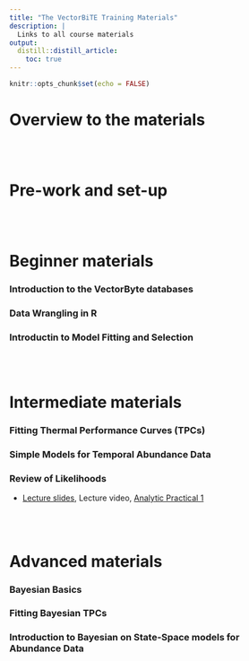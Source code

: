 ```yaml
---
title: "The VectorBiTE Training Materials"
description: |
  Links to all course materials
output: 
  distill::distill_article:
    toc: true 
---
```


```r
knitr::opts_chunk$set(echo = FALSE)
```


# Overview to the materials

<br>
<br>

# Pre-work and set-up

<br>
<br>

# Beginner materials

### Introduction to the VectorByte databases

### Data Wrangling in R

### Introductin to Model Fitting and Selection


<br>
<br>

# Intermediate materials

### Fitting Thermal Performance Curves (TPCs)

### Simple Models for Temporal Abundance Data

### Review of Likelihoods 

- [Lecture slides](lectures/VB_likelihood.pdf),  Lecture video, [Analytic Practical 1](activities/VB_likelihood_activity.html) 

<br>
<br>

# Advanced materials

### Bayesian Basics 

### Fitting Bayesian TPCs

### Introduction to Bayesian on State-Space models for Abundance Data


